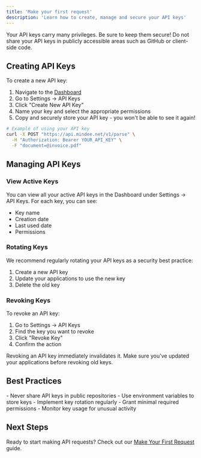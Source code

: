 ```yaml
---
title: 'Make your first request'
description: 'Learn how to create, manage and secure your API keys'
---
```


<Note>
  Your API keys carry many privileges. Be sure to keep them secure! Do not share your API keys in publicly accessible areas such as GitHub or client-side code.
</Note>

## Creating API Keys

To create a new API key:
1. Navigate to the [Dashboard](https://dashboard.mintlify.com)
2. Go to Settings → API Keys
3. Click "Create New API Key"
4. Name your key and select the appropriate permissions
5. Copy and securely store your API key - you won't be able to see it again!

```bash
# Example of using your API key
curl -X POST "https://api.mindee.net/v1/parse" \
  -H "Authorization: Bearer YOUR_API_KEY" \
  -F "document=@invoice.pdf"
```

## Managing API Keys

### View Active Keys
You can view all your active API keys in the Dashboard under Settings → API Keys. For each key, you can see:
- Key name
- Creation date
- Last used date
- Permissions

### Rotating Keys
We recommend regularly rotating your API keys as a security best practice:
1. Create a new API key
2. Update your applications to use the new key
3. Delete the old key

### Revoking Keys
To revoke an API key:
1. Go to Settings → API Keys
2. Find the key you want to revoke
3. Click "Revoke Key"
4. Confirm the action

<Warning>
  Revoking an API key immediately invalidates it. Make sure you've updated your applications before revoking old keys.
</Warning>

## Best Practices

<Card title="Security Tips">
  - Never share API keys in public repositories
  - Use environment variables to store keys
  - Implement key rotation regularly
  - Grant minimal required permissions
  - Monitor key usage for unusual activity
</Card>

## Next Steps
Ready to start making API requests? Check out our [Make Your First Request](/get-started/make-your-first-request) guide.